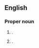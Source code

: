 ==English==

===Proper noun===
{{en-proper noun}}

# {{given name|en|female|from=Germanic languages|usage=modern|var=Jocelyn}}.
# {{surname|en}}.